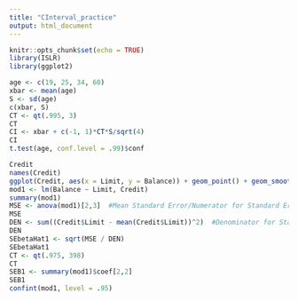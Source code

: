```yaml
---
title: "CInterval_practice"
output: html_document
---
```


```r
knitr::opts_chunk$set(echo = TRUE)
library(ISLR)
library(ggplot2)
```

```r
age <- c(19, 25, 34, 60)
xbar <- mean(age)
S <- sd(age)
c(xbar, S)
CT <- qt(.995, 3)
CT
CI <- xbar + c(-1, 1)*CT*S/sqrt(4)
CI
t.test(age, conf.level = .99)$conf
```
```r
Credit
names(Credit)
ggplot(Credit, aes(x = Limit, y = Balance)) + geom_point() + geom_smooth(method = "lm")
mod1 <- lm(Balance ~ Limit, Credit)
summary(mod1)
MSE <- anova(mod1)[2,3]  #Mean Standard Error/Numerator for Standard Error of Beta Hat1
MSE
DEN <- sum((Credit$Limit - mean(Credit$Limit))^2)  #Denominator for Standard Error of Beta hat1
DEN
SEbetaHat1 <- sqrt(MSE / DEN)
SEbetaHat1
CT <- qt(.975, 398)
CT
SEB1 <- summary(mod1)$coef[2,2]
SEB1
confint(mod1, level = .95)
```

